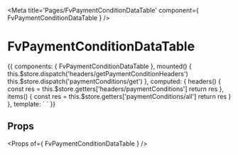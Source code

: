 
<Meta title='Pages/FvPaymentConditionDataTable' component={ FvPaymentConditionDataTable } />

# FvPaymentConditionDataTable

<Canvas>
<Story name='Common' height='150px'>{{
  components: { FvPaymentConditionDataTable },
  mounted() {
    this.$store.dispatch('headers/getPaymentConditionHeaders')
    this.$store.dispatch('paymentConditions/get')
  },
  computed: {
    headers() {
      const res = this.$store.getters['headers/paymentConditions']
      return res
    },
    items() {
      const res = this.$store.getters['paymentConditions/all']
      return res
    }
  },
  template: `<FvPaymentConditionDataTable
    :headers="headers"
    :items="items"
  >
  </FvPaymentConditionDataTable>`
}}</Story>
</Canvas>

## Props

<Props of={ FvPaymentConditionDataTable } />
